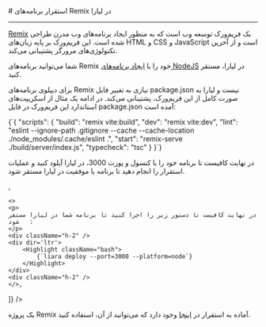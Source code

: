 

<Layout>
<Head>
<title>مستندات استقرار برنامه‌های Remix - لیارا</title>
</Head>
# استقرار برنامه‌های Remix در لیارا
<hr className="mb-2" />

<a href="https://github.com/remix-run/remix" className="blue-link">Remix</a> یک فریم‌ورک توسعه وب است که به منظور ایجاد برنامه‌های وب مدرن طراحی شده است. این فریم‌ورک بر پایه زبان‌های HTML و CSS و JavaScript است و از آخرین تکنولوژی‌های مرورگر پشتیبانی می‌کند.

شما می‌توانید برنامه‌های Remix خود را با <a href="../how-tos/create-app" className="blue-link">ایجاد برنامه‌های NodeJS</a> در لیارا، مستقر کنید.

برای دیپلوی برنامه‌های Remix نیازی به تغییر فایل <Important>package.json</Important> نیست و لیارا به صورت کامل از این فریم‌ورک، پشتیبانی می‌کند. در ادامه یک مثال از اسکریپت‌های استاندارد این فریم‌ورک در فایل <Important>package.json</Important> آمده است:


<div className="h-2" />
<div dir='ltr'>
    <Highlight className="json">
        {`{
    "scripts": {
    "build": "remix vite:build",
    "dev": "remix vite:dev",
    "lint": "eslint --ignore-path .gitignore --cache --cache-location ./node_modules/.cache/eslint .",
    "start": "remix-serve ./build/server/index.js",
    "typecheck": "tsc"
  }
}`}
    </Highlight>
</div>
<div className="h-2" />

<Section id="deploy" title="استقرار برنامه" />
<Tabs 
    tabs={["Liara Console", "Liara CLI"]} 
    content={[
    <>
    <p>
    در نهایت کافیست تا برنامه خود را با کنسول و پورت 3000، در لیارا آپلود کنید و عملیات استقرار را انجام دهید تا برنامه با موفقیت در لیارا مستقر شود. 
    </p>
    </>,
 
    <>
    <p>
    در نهایت کافیست تا دستور زیر را اجرا کنید تا برنامه شما در لیارا مستقر شود   :
    </p>
    <div className="h-2" />
    <div dir='ltr'>
        <Highlight className="bash">
            {`liara deploy --port=3000 --platform=node`}
        </Highlight>
    </div>
    <div className="h-2" />
    </>,

]} 
/>

<Alert variant="success">
<p>
یک پروژه Remix آماده به استقرار در <a href="https://github.com/liara-cloud/remix-getting-started" className="blue-link">اینجا</a> وجود دارد که می‌توانید از آن، استفاده کنید.
</p>
</Alert>
</Layout>